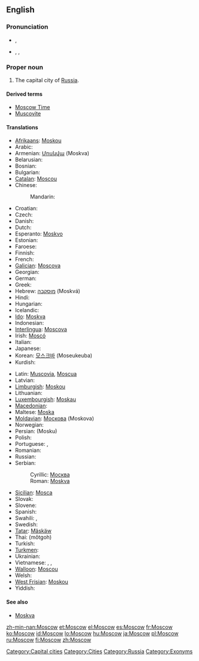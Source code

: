 ==English==
{{wikipedia}}

===Pronunciation===
* {{a|RP}} {{IPA|/ˈmɒskəʊ/}}, {{SAMPA|/"mQsk@U/}}
* {{a|US}} {{enPR|mäsʹkou|mäsʹkō}}, {{IPA|/ˈmɑskaʊ/|/ˈmɑskoʊ/}}, {{SAMPA|/"mQskaU/|/"mQskoU/}}

===Proper noun===
{{en-proper noun}}

# The capital city of [[Russia]].

====Derived terms====
* [[Moscow Time]]
* [[Muscovite]]

====Translations====
{{trans-top|Capital city of Russia}}
* [[Afrikaans]]: [[Moskou]]
* Arabic: {{t|ar|موسكو|m|tr=moskū, moskō|sc=Arab}}
* Armenian: [[Մոսկվա]] (Moskva)
* Belarusian: {{t|be|Масква|f|tr=Maskvá|sc=Cyrl|xs=Belarusian}}
* Bosnian: {{t-|bs|Moskva|f}}
* Bulgarian: {{t-|bg|Москва|f|tr=Moskva|sc=Cyrl}}
* [[Catalan]]: [[Moscou]] {{f}}
* Chinese:
*: Mandarin: {{t|cmn|莫斯科|tr=Mòsīkē|sc=Hani|xs=Mandarin}}
* Croatian: {{t-|hr|Moskva|f}}
* Czech: {{t-|cs|Moskva|f}}
* Danish: {{t-|da|Moskva}}
* Dutch: {{t-|nl|Moskou|n}}
* Esperanto: [[Moskvo]]
* Estonian: {{t-|et|Moskva}}
* Faroese: {{t-|fo|Moskva|xs=Faroese}}
* Finnish: {{t+|fi|Moskova}}
* French: {{t+|fr|Moscou|f}}
* [[Galician]]: [[Moscova]] {{f}}
* Georgian: {{t|ka|მოსკოვი|tr=moskovi|xs=Georgian}}
* German: {{t+|de|Moskau|n}}
* Greek: {{t+|el|Μόσχα|f|tr=móskha|sc=Grek}}
* Hebrew: [[מוסקבה]] (Moskvá) {{f}}
* Hindi: {{t|hi|मास्को|sc=Deva|xs=Hindi}}
* Hungarian: {{t+|hu|Moszkva}}
* Icelandic: {{t-|is|Moskva|f}}
* [[Ido]]: [[Moskva]]
* Indonesian: {{t-|id|Moskwa|xs=Indonesian}}
* [[Interlingua]]: [[Moscova]]
* Irish: [[Moscó]]
* Italian: {{t+|it|Mosca|f}}
* Japanese: {{t+|ja|モスクワ|tr=Mosukuwa|sc=Jpan}}
* Korean: [[모스크바]] (Moseukeuba)
* Kurdish: {{t+|ku|Mosko}}
{{trans-mid}}
* Latin: [[Muscovia]], [[Moscua]] {{f}}
* Latvian: {{t-|lv|Maskava|f|xs=Latvian}}
* [[Limburgish]]: [[Moskou]] {{n}}
* Lithuanian: {{t-|lt|Maskva|f|xs=Lithuanian}}
* [[Luxembourgish]]: [[Moskau]]
* [[Macedonian]]: {{t-|mk|Москва|f|tr=Móskva|sc=Cyrl|xs=Macedonian}}
* Maltese: [[Moska]]
* [[Moldavian]]: [[Москова]] (Moskova) {{f}}
* Norwegian: {{t+|no|Moskva}}
* Persian: {{fa-Arab|[[مسکو]]}} (Mosku)
* Polish: {{t+|pl|Moskwa|f}}
* Portuguese: {{t+|pt|Moscou|f}}, {{t+|pt|Moscovo|f}}
* Romanian: {{t+|ro|Moscova|f}}
* Russian: {{t+|ru|Москва|f|tr=Moskvá|sc=Cyrl}}
* Serbian:
*: Cyrillic: [[Москва#Serbian|Москва]] {{f}}
*: Roman: [[Moskva#Serbian|Moskva]]  {{f}}
* [[Sicilian]]: [[Mosca]] {{f}}
* Slovak: {{t-|sk|Moskva|f}}
* Slovene: {{t+|sl|Moskva|f}}
* Spanish: {{t+|es|Moscú|m}}
* Swahili: {{t|sw|Misko|xs=Swahili}},  {{t-|sw|Moscow|xs=Swahili}}
* Swedish: {{t+|sv|Moskva}}
* [[Tatar]]: [[Mäskäw]]
* Thai: {{Thai|[[มอสโก]]}} (môtgoh)
* Turkish: {{t+|tr|Moskova}}
* [[Turkmen]]: {{t-|tk|Moskwa|xs=Turkmen}}
* Ukrainian: {{t-|uk|Москва|f|tr=Moskvá|sc=Cyrl|xs=Ukrainian}}
* Vietnamese: {{t|vi|Mát-xcơ-va|xs=Vietnamese}}, {{t|vi|Mạc Tư Khoa|xs=Vietnamese}}, {{t-|vi|Moskva|xs=Vietnamese}}
* [[Walloon]]: [[Moscou]]
* Welsh: {{t-|cy|Moskva|f|xs=Welsh}}
* [[West Frisian]]: [[Moskou]] {{n}}
* Yiddish: {{t|yi|מאָסקװע|tr=Moskve|sc=Hebr|xs=Yiddish}}
{{trans-bottom}}

====See also====
* [[Moskva#English|Moskva]]

[[Category:Capital cities]]
[[Category:Cities]]
[[Category:Russia]]
[[Category:Exonyms]]

[[zh-min-nan:Moscow]]
[[et:Moscow]]
[[el:Moscow]]
[[es:Moscow]]
[[fr:Moscow]]
[[ko:Moscow]]
[[id:Moscow]]
[[lo:Moscow]]
[[hu:Moscow]]
[[ja:Moscow]]
[[pl:Moscow]]
[[ru:Moscow]]
[[fi:Moscow]]
[[zh:Moscow]]